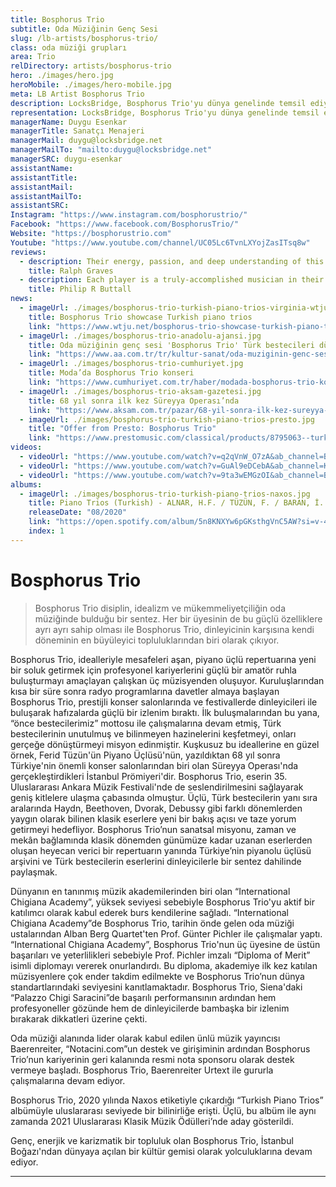 ```yaml
---
title: Bosphorus Trio
subtitle: Oda Müziğinin Genç Sesi
slug: /lb-artists/bosphorus-trio/
class: oda müziği grupları
area: Trio
relDirectory: artists/bosphorus-trio
hero: ./images/hero.jpg
heroMobile: ./images/hero-mobile.jpg
meta: LB Artist Bosphorus Trio
description: LocksBridge, Bosphorus Trio'yu dünya genelinde temsil ediyor.
representation: LocksBridge, Bosphorus Trio'yu dünya genelinde temsil ediyor.
managerName: Duygu Esenkar
managerTitle: Sanatçı Menajeri
managerMail: duygu@locksbridge.net
managerMailTo: "mailto:duygu@locksbridge.net"
managerSRC: duygu-esenkar
assistantName:
assistantTitle:
assistantMail:
assistantMailTo:
assistantSRC:
Instagram: "https://www.instagram.com/bosphorustrio/"
Facebook: "https://www.facebook.com/BosphorusTrio/"
Website: "https://bosphorustrio.com"
Youtube: "https://www.youtube.com/channel/UC05Lc6TvnLXYojZasITsq8w"
reviews:
  - description: Their energy, passion, and deep understanding of this music makes the recording a standout.
    title: Ralph Graves
  - description: Each player is a truly-accomplished musician in their own right, and the Bosphorus Trio has made the conscious decision to continue to go forward as a group, which is really good news in these increasingly challenging times.
    title: Philip R Buttall
news:
  - imageUrl: ./images/bosphorus-trio-turkish-piano-trios-virginia-wtju.jpg
    title: Bosphorus Trio showcase Turkish piano trios
    link: "https://www.wtju.net/bosphorus-trio-showcase-turkish-piano-trios/"
  - imageUrl: ./images/bosphorus-trio-anadolu-ajansi.jpg
    title: Oda müziğinin genç sesi 'Bosphorus Trio' Türk bestecileri dünyaya taşıyor
    link: "https://www.aa.com.tr/tr/kultur-sanat/oda-muziginin-genc-sesi-bosphorus-trio-turk-bestecileri-dunyaya-tasiyor/1930793"
  - imageUrl: ./images/bosphorus-trio-cumhuriyet.jpg
    title: Moda’da Bosphorus Trio konseri
    link: "https://www.cumhuriyet.com.tr/haber/modada-bosphorus-trio-konseri-1719495"
  - imageUrl: ./images/bosphorus-trio-aksam-gazetesi.jpg
    title: 68 yıl sonra ilk kez Süreyya Operası’nda
    link: "https://www.aksam.com.tr/pazar/68-yil-sonra-ilk-kez-sureyya-operasinda/haber-700449"
  - imageUrl: ./images/bosphorus-trio-turkish-piano-trios-presto.jpg
    title: "Offer from Presto: Bosphorus Trio"
    link: "https://www.prestomusic.com/classical/products/8795063--turkish-piano-trios"
videos:
  - videoUrl: "https://www.youtube.com/watch?v=q2qVnW_O7zA&ab_channel=BosphorusTrio"
  - videoUrl: "https://www.youtube.com/watch?v=GuAl9eDCebA&ab_channel=Kad%C4%B1k%C3%B6yBelediyesi"
  - videoUrl: "https://www.youtube.com/watch?v=9ta3wEMGzOI&ab_channel=BosphorusTrio"
albums:
  - imageUrl: ./images/bosphorus-trio-turkish-piano-trios-naxos.jpg
    title: Piano Trios (Turkish) - ALNAR, H.F. / TÜZÜN, F. / BARAN, İ. / BALCI, O. (Bosphorus Trio)
    releaseDate: "08/2020"
    link: "https://open.spotify.com/album/5n8KNXYw6pGKsthgVnC5AW?si=v-4XvDrRTr2kAtcDFu3XZQ"
    index: 1
---
```

# Bosphorus Trio

> Bosphorus Trio disiplin, idealizm ve mükemmeliyetçiliğin oda müziğinde bulduğu bir sentez. Her bir üyesinin de bu güçlü özelliklere ayrı ayrı sahip olması ile Bosphorus Trio, dinleyicinin karşısına kendi döneminin en büyüleyici topluluklarından biri olarak çıkıyor.

Bosphorus Trio, idealleriyle mesafeleri aşan, piyano üçlü repertuarına yeni bir soluk getirmek için profesyonel kariyerlerini güçlü bir amatör ruhla buluşturmayı amaçlayan çalışkan üç müzisyenden oluşuyor. Kuruluşlarından kısa bir süre sonra radyo programlarına davetler almaya başlayan Bosphorus Trio, prestijli konser salonlarında ve festivallerde dinleyicileri ile buluşarak hafızalarda güçlü bir izlenim bıraktı. İlk buluşmalarından bu yana, “önce bestecilerimiz” mottosu ile çalışmalarına devam etmiş, Türk bestecilerinin unutulmuş ve bilinmeyen hazinelerini keşfetmeyi, onları gerçeğe dönüştürmeyi misyon edinmiştir. Kuşkusuz bu ideallerine en güzel örnek, Ferid Tüzün'ün Piyano Üçlüsü'nün, yazıldıktan 68 yıl sonra Türkiye'nin önemli konser salonlarından biri olan Süreyya Operası'nda gerçekleştirdikleri İstanbul Prömiyeri'dir. Bosphorus Trio, eserin 35. Uluslararası Ankara Müzik Festivali'nde de seslendirilmesini sağlayarak geniş kitlelere ulaşma çabasında olmuştur. Üçlü, Türk bestecilerin yanı sıra aralarında Haydn, Beethoven, Dvorak, Debussy gibi farklı dönemlerden yaygın olarak bilinen klasik eserlere yeni bir bakış açısı ve taze yorum getirmeyi hedefliyor. Bosphorus Trio’nun sanatsal misyonu, zaman ve mekân bağlamında klasik dönemden günümüze kadar uzanan eserlerden oluşan heyecan verici bir repertuarın yanında Türkiye’nin piyanolu üçlüsü arşivini ve Türk bestecilerin eserlerini dinleyicilerle bir sentez dahilinde paylaşmak.

Dünyanın en tanınmış müzik akademilerinden biri olan “International Chigiana Academy”, yüksek seviyesi sebebiyle Bosphorus Trio'yu aktif bir katılımcı olarak kabul ederek burs kendilerine sağladı. “International Chigiana Academy”de Bosphorus Trio, tarihin önde gelen oda müziği ustalarından Alban Berg Quartet'ten Prof. Günter Pichler ile çalışmalar yaptı. “International Chigiana Academy”, Bosphorus Trio'nun üç üyesine de üstün başarıları ve yeterlilikleri sebebiyle Prof. Pichler imzalı “Diploma of Merit” isimli diplomayı vererek onurlandırdı. Bu diploma, akademiye ilk kez katılan müzisyenlere çok ender takdim edilmekte ve Bosphorus Trio’nun dünya standartlarındaki seviyesini kanıtlamaktadır. Bosphorus Trio, Siena'daki “Palazzo Chigi Saracini”de başarılı performansının ardından hem profesyoneller gözünde hem de dinleyicilerde bambaşka bir izlenim bırakarak dikkatleri üzerine çekti.

Oda müziği alanında lider olarak kabul edilen ünlü müzik yayıncısı Baerenreiter, “Notacini.com”un destek ve girişiminin ardından Bosphorus Trio’nun kariyerinin geri kalanında resmi nota sponsoru olarak destek vermeye başladı. Bosphorus Trio, Baerenreiter Urtext ile gururla çalışmalarına devam ediyor.

Bosphorus Trio, 2020 yılında Naxos etiketiyle çıkardığı “Turkish Piano Trios” albümüyle uluslararası seviyede bir bilinirliğe erişti. Üçlü, bu albüm ile aynı zamanda 2021 Uluslararası Klasik Müzik Ödülleri’nde aday gösterildi.

Genç, enerjik ve karizmatik bir topluluk olan Bosphorus Trio, İstanbul Boğazı'ndan dünyaya açılan bir kültür gemisi olarak yolculuklarına devam ediyor.

- - -

